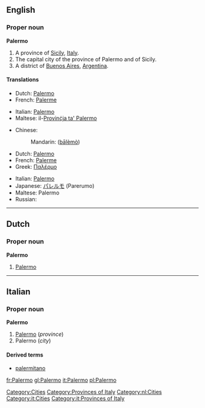 ==English==

===Proper noun===
{{wikipedia}}
'''Palermo'''

# A province of [[Sicily]], [[Italy]].
# The capital city of the province of Palermo and of Sicily.
# A district of [[Buenos Aires]], [[Argentina]].

====Translations====

{{trans-top|province}}
* Dutch: [[Palermo#Dutch|Palermo]]
* French: [[Palerme]]
{{trans-mid}}
* Italian: [[Palermo#Italian|Palermo]]
* Maltese: il-[[Provinċja ta' Palermo]]
{{trans-bottom}}

{{trans-top|city}}
* Chinese:
*: Mandarin: {{zh-ts|巴勒莫|巴勒莫}} ([[bā]][[lè]][[mò]])
* Dutch: [[Palermo#Dutch|Palermo]]
* French: [[Palerme]]
* Greek: [[Παλέρμο]]
{{trans-mid}}
* Italian: [[Palermo#Italian|Palermo]] {{f}}
* Japanese: [[パレルモ]] (Parerumo)
* Maltese: Palermo
* Russian: {{t|ru|Палермо|tr=Palérmo|n}}
{{trans-bottom}}

{{trans-top|district of Buenos Aires}}
{{trans-mid}}
{{trans-bottom}}

[[Category:Cities]]
[[Category:Provinces of Italy]]

----

==Dutch==

===Proper noun===
'''Palermo'''

# [[Palermo#English|Palermo]]

[[Category:nl:Cities]]

----

==Italian==
{{wikipedia|lang=it}}

===Proper noun===
'''Palermo''' {{f}}

# [[Palermo#English|Palermo]] (''province'')
# Palermo (''city'')

====Derived terms====
* [[palermitano]]

[[Category:it:Cities]]
[[Category:it:Provinces of Italy]]

[[fr:Palermo]]
[[gl:Palermo]]
[[it:Palermo]]
[[pl:Palermo]]